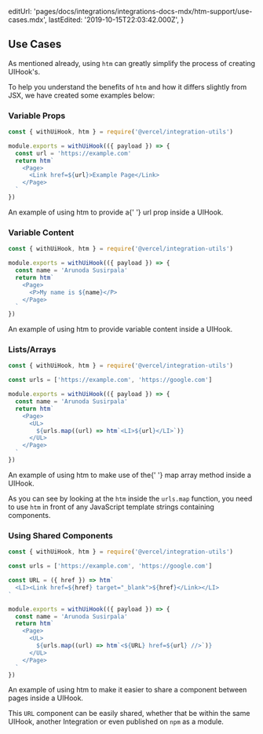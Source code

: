 
  editUrl:
    'pages/docs/integrations/integrations-docs-mdx/htm-support/use-cases.mdx',
  lastEdited: '2019-10-15T22:03:42.000Z',
}

## Use Cases

As mentioned already, using `htm` can greatly simplify the process of creating UIHook's.

To help you understand the benefits of `htm` and how it differs slightly from JSX, we have created some examples below:

### Variable Props

```js
const { withUiHook, htm } = require('@vercel/integration-utils')

module.exports = withUiHook(({ payload }) => {
  const url = 'https://example.com'
  return htm`
    <Page>
      <Link href=${url}>Example Page</Link>
    </Page>
  `
})
```

<Caption>
  An example of using <InlineCode>htm</InlineCode> to provide a{' '}
  <InlineCode>url</InlineCode> prop inside a UIHook.
</Caption>

### Variable Content

```js
const { withUiHook, htm } = require('@vercel/integration-utils')

module.exports = withUiHook(({ payload }) => {
  const name = 'Arunoda Susirpala'
  return htm`
    <Page>
      <P>My name is ${name}</P>
    </Page>
  `
})
```

<Caption>
  An example of using <InlineCode>htm</InlineCode> to provide variable content
  inside a UIHook.
</Caption>

### Lists/Arrays

```js
const { withUiHook, htm } = require('@vercel/integration-utils')

const urls = ['https://example.com', 'https://google.com']

module.exports = withUiHook(({ payload }) => {
  const name = 'Arunoda Susirpala'
  return htm`
    <Page>
      <UL>
        ${urls.map((url) => htm`<LI>${url}</LI>`)}
      </UL>
    </Page>
  `
})
```

<Caption>
  An example of using <InlineCode>htm</InlineCode> to make use of the{' '}
  <InlineCode>map</InlineCode> array method inside a UIHook.
</Caption>

As you can see by looking at the `htm` inside the `urls.map` function, you need to use `htm` in front of any JavaScript template strings containing components.

### Using Shared Components

```js
const { withUiHook, htm } = require('@vercel/integration-utils')

const urls = ['https://example.com', 'https://google.com']

const URL = ({ href }) => htm`
  <LI><Link href=${href} target="_blank">${href}</Link></LI>
`

module.exports = withUiHook(({ payload }) => {
  const name = 'Arunoda Susirpala'
  return htm`
    <Page>
      <UL>
        ${urls.map((url) => htm`<${URL} href=${url} //>`)}
      </UL>
    </Page>
  `
})
```

<Caption>
  An example of using <InlineCode>htm</InlineCode> to make it easier to share a
  component between pages inside a UIHook.
</Caption>

This `URL` component can be easily shared, whether that be within the same UIHook, another Integration or even published on `npm` as a module.
